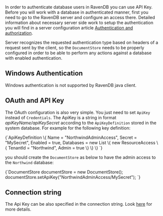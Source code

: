 
In order to authenticate database users in RavenDB you can use API Key.
Before you will work with a database in authenticated manner, first you need to go to the RavenDB server and configure an access there.
Detailed information about necessary server side work to setup the authentication you will find in a server configuration article [Authentication and authorization](../../server/configuration/authentication-and-authorization.mdx).

Server recognizes the requested authentication type based on headers of a request sent by the client, so the `DocumentStore` needs to be properly configured in order to 
be able to perform any actions against a database with enabled authentication.

## Windows Authentication

Windows authentication is not supported by RavenDB java client.

## OAuth and API Key

The OAuth configuration is also very simple. You just need to set `ApiKey` instead of `Credentials`. The ApiKey is a string in format _apiKeyName/apiKeySecret_ according to
the `ApiKeyDefinition` stored in the system database. For example for the following key definition:

<TabItem value="api_key_def" label="api_key_def">
<CodeBlock language="java">
{`ApiKeyDefinition
     \{
         Name = "NorthwindAdminAccess",
         Secret = "MySecret",
         Enabled = true,
         Databases = new List<ResourceAccess>
         \{
             new ResourceAccess
             \{
                 TenantId = "Northwind",
                 Admin = true
             \}
         \}
     \}
`}
</CodeBlock>
</TabItem>

you should create the `DocumentStore` as below to have the admin access to the `Northwind` database:

<TabItem value="api_key_setup" label="api_key_setup">
<CodeBlock language="java">
{`DocumentStore documentStore = new DocumentStore();
documentStore.setApiKey("NorthwindAdminAccess/MySecret");
`}
</CodeBlock>
</TabItem>


## Connection string

The Api Key can be also specified in the connection string. Look [here](../setting-up-connection-string.mdx) for more details.



